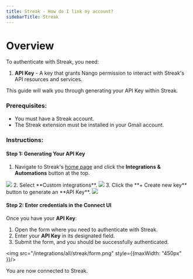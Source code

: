 ```yaml
---
title: Streak - How do I link my account?
sidebarTitle: Streak
---
```


# Overview

To authenticate with Streak, you need:
1. **API Key** - A key that grants Nango permission to interact with Streak's API resources and services.

This guide will walk you through generating your API Key within Streak.

### Prerequisites:

- You must have a Streak account.
- The Streak extension must be installed in your Gmail account.

### Instructions:

#### Step 1: Generating Your API Key

1. Navigate to Streak's [home page](https://mail.google.com/mail/u/0/#streak/home) and click the **Integrations & Automations** button at the top.
<img src="/integrations/all/streak/home_page.png"/>
2. Select **Custom integrations**.
<img src="/integrations/all/streak/custom_integrations.png"/>
3. Click the **+ Create new key** button to generate an **API Key**.
<img src="/integrations/all/streak/create_api_key.png"/>

#### Step 2: Enter credentials in the Connect UI

Once you have your **API Key**:
1. Open the form where you need to authenticate with Streak.
2. Enter your **API Key** in its designated field.
3. Submit the form, and you should be successfully authenticated.

<img src="/integrations/all/streak/form.png" style={{maxWidth: "450px" }}/>

You are now connected to Streak.

